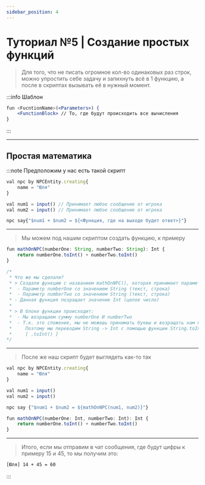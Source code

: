 ```yaml
---
sidebar_position: 4
---
```


# Туториал №5 \| Создание простых функций

> Для того, что не писать огромное кол-во одинаковых раз строк, можно упростить себе задачу и запихнуть всё в 1 функцию, а после в скриптах вызывать её в нужный момент.

:::info Шаблон

```jsx
fun <FucntionName>(<Parameters>) {
    <FunctionBlock> // То, где будут происходить все вычисления
}
```

:::

---

## Простая математика

:::note Предположим у нас есть такой скрипт

```jsx
val npc by NPCEntity.creating{
    name = "Юля"
}

val num1 = input() // Принимает любое сообщение от игрока
val num2 = input() // Принимает любое сообщение от игрока

npc say{"$num1 + $num2 = ${<Функция, где на выходе будет ответ>}"}
```

---

> Мы можем под нашим скриптом создать функцию, к примеру
```jsx
fun mathOnNPC(numberOne: String, numberTwo: String): Int {
    return numberOne.toInt() + numberTwo.toInt()
}

/*
 * Что же мы сделали?
 * > Создали функцию с названием mathOnNPC(), которая принимает параметры:
 *  - Параметр numberOne со значением String (текст, строка)
 *  - Параметр numberTwo со значением String (текст, строка)
 * - Данная функция позращает значение Int (целое число)
 *
 * > В блоке функции происходит:
 *  - Мы возращаем сумму numberOne И numberTwo
 *  - Т.к. это сложение, мы не можешь принимать буквы и возращать нам нужно число.
 *     Поэтому мы переводим String -> Int с помощью функции String.toInt()
 *     [ .toInt() ]
*/
```

---

> После же наш скрипт будет выглядеть как-то так
```jsx
val npc by NPCEntity.creating{
    name = "Юля"
}

val num1 = input()
val num2 = input()

npc say {"$num1 + $num2 = ${mathOnNPC(num1, num2)}"}

fun mathOnNPC(numberOne: Int, numberTwo: Int): Int {
    return numberOne.toInt() + numberTwo.toInt()
}
```

---

> Итого, если мы отправим в чат сообщения, где будут цифры к примеру 15 и 45, то мы получим это:
```txt
[Юля] 14 + 45 = 60
```

:::